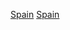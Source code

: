 {{Portal box|西班牙|體育運動}}
{{Year by category
|m=2
|c=0
|d=1
|y=4
|cat=西班牙體育
|sortkey=體育
|parent=各年份西班牙體育
|subcat=2014年西班牙
}}

[[Category:2014年各國體育|Spain]]
[[Category:2014年歐洲體育|Spain]]